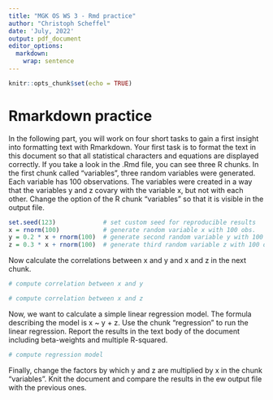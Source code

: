 ```yaml
---
title: "MGK OS WS 3 - Rmd practice"
author: "Christoph Scheffel"
date: 'July, 2022'
output: pdf_document
editor_options: 
  markdown: 
    wrap: sentence
---
```


```r
knitr::opts_chunk$set(echo = TRUE)
```

# Rmarkdown practice

In the following part, you will work on four short tasks to gain a first insight into formatting text with Rmarkdown.
Your first task is to format the text in this document so that all statistical characters and equations are displayed correctly.
If you take a look in the .Rmd file, you can see three R chunks.
In the first chunk called "variables", three random variables were generated.
Each variable has 100 observations.
The variables were created in a way that the variables y and z covary with the variable x, but not with each other.
Change the option of the R chunk "variables" so that it is visible in the output file.


```r
set.seed(123)             # set custom seed for reproducible results
x = rnorm(100)            # generate random variable x with 100 obs.
y = 0.2 * x + rnorm(100)  # generate second random variable y with 100 obs. that covaries with x
z = 0.3 * x + rnorm(100)  # generate third random variable z with 100 obs. that also covaries with x
```

Now calculate the correlations between x and y and x and z in the next chunk.

```r
# compute correlation between x and y 

# compute correlation between x and z

```

Now, we want to calculate a simple linear regression model.
The formula describing the model is x \~ y + z.
Use the chunk "regression" to run the linear regression.
Report the results in the text body of the document including beta-weights and multiple R-squared.

```r
# compute regression model

```

Finally, change the factors by which y and z are multiplied by x in the chunk "variables".
Knit the document and compare the results in the ew output file with the previous ones.